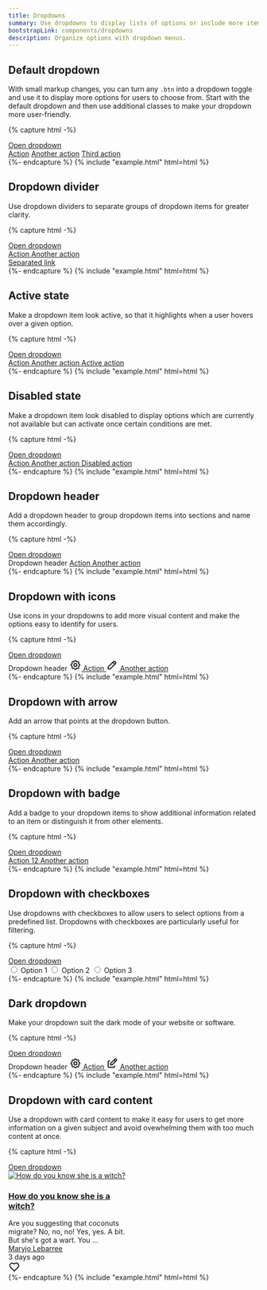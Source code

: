 ```yaml
---
title: Dropdowns
summary: Use dropdowns to display lists of options or include more items in a menu without overwhelming users with too many buttons and long lists. Dropdowns facilitate users' interaction with your website or software and make your design look clear.
bootstrapLink: components/dropdowns
description: Organize options with dropdown menus.
---
```


## Default dropdown

With small markup changes, you can turn any `.btn` into a dropdown toggle and use it to display more options for users to choose from. Start with the default dropdown and then use additional classes to make your dropdown more user-friendly.

{% capture html -%}
<div class="dropdown">
  <a href="#" class="btn dropdown-toggle" data-bs-toggle="dropdown">Open dropdown</a>
  <div class="dropdown-menu">
    <a class="dropdown-item" href="#">Action</a>
    <a class="dropdown-item" href="#">Another action</a>
    <a class="dropdown-item" href="#">Third action</a>
  </div>
</div>
{%- endcapture %}
{% include "example.html" html=html %}

## Dropdown divider

Use dropdown dividers to separate groups of dropdown items for greater clarity.

{% capture html -%}
<div class="dropdown">
  <a href="#" class="btn dropdown-toggle" data-bs-toggle="dropdown">Open dropdown</a>
  <div class="dropdown-menu">
    <a class="dropdown-item" href="#"> Action </a>
    <a class="dropdown-item" href="#"> Another action </a>
    <div class="dropdown-divider"></div>
    <a class="dropdown-item" href="#">Separated link</a>
  </div>
</div>
{%- endcapture %}
{% include "example.html" html=html %}

## Active state

Make a dropdown item look active, so that it highlights when a user hovers over a given option.

{% capture html -%}
<div class="dropdown">
  <a href="#" class="btn dropdown-toggle" data-bs-toggle="dropdown">Open dropdown</a>
  <div class="dropdown-menu">
    <a class="dropdown-item" href="#"> Action </a>
    <a class="dropdown-item" href="#"> Another action </a>
    <a class="dropdown-item active" href="#">Active action</a>
  </div>
</div>
{%- endcapture %}
{% include "example.html" html=html %}

## Disabled state

Make a dropdown item look disabled to display options which are currently not available but can activate once certain conditions are met.

{% capture html -%}
<div class="dropdown">
  <a href="#" class="btn dropdown-toggle" data-bs-toggle="dropdown">Open dropdown</a>
  <div class="dropdown-menu">
    <a class="dropdown-item" href="#"> Action </a>
    <a class="dropdown-item" href="#"> Another action </a>
    <a class="dropdown-item disabled" href="#">Disabled action</a>
  </div>
</div>
{%- endcapture %}
{% include "example.html" html=html %}

## Dropdown header

Add a dropdown header to group dropdown items into sections and name them accordingly.

{% capture html -%}
<div class="dropdown">
  <a href="#" class="btn dropdown-toggle" data-bs-toggle="dropdown">Open dropdown</a>
  <div class="dropdown-menu">
    <span class="dropdown-header">Dropdown header</span>
    <a class="dropdown-item" href="#"> Action </a>
    <a class="dropdown-item" href="#"> Another action </a>
  </div>
</div>
{%- endcapture %}
{% include "example.html" html=html %}

## Dropdown with icons

Use icons in your dropdowns to add more visual content and make the options easy to identify for users.

{% capture html -%}
<div class="dropdown">
  <a href="#" class="btn dropdown-toggle" data-bs-toggle="dropdown">Open dropdown</a>
  <div class="dropdown-menu">
    <span class="dropdown-header">Dropdown header</span>
    <a class="dropdown-item" href="#">
      <svg
        xmlns="http://www.w3.org/2000/svg"
        class="icon dropdown-item-icon icon-tabler icon-tabler-settings"
        width="24"
        height="24"
        viewBox="0 0 24 24"
        stroke-width="2"
        stroke="currentColor"
        fill="none"
        stroke-linecap="round"
        stroke-linejoin="round"
      >
        <path stroke="none" d="M0 0h24v24H0z" fill="none"></path>
        <path
          d="M10.325 4.317c.426 -1.756 2.924 -1.756 3.35 0a1.724 1.724 0 0 0 2.573 1.066c1.543 -.94 3.31 .826 2.37 2.37a1.724 1.724 0 0 0 1.065 2.572c1.756 .426 1.756 2.924 0 3.35a1.724 1.724 0 0 0 -1.066 2.573c.94 1.543 -.826 3.31 -2.37 2.37a1.724 1.724 0 0 0 -2.572 1.065c-.426 1.756 -2.924 1.756 -3.35 0a1.724 1.724 0 0 0 -2.573 -1.066c-1.543 .94 -3.31 -.826 -2.37 -2.37a1.724 1.724 0 0 0 -1.065 -2.572c-1.756 -.426 -1.756 -2.924 0 -3.35a1.724 1.724 0 0 0 1.066 -2.573c-.94 -1.543 .826 -3.31 2.37 -2.37c1 .608 2.296 .07 2.572 -1.065z"
        ></path>
        <path d="M12 12m-3 0a3 3 0 1 0 6 0a3 3 0 1 0 -6 0"></path>
      </svg>
      Action
    </a>
    <a class="dropdown-item" href="#">
      <svg
        xmlns="http://www.w3.org/2000/svg"
        class="icon dropdown-item-icon icon-tabler icon-tabler-pencil"
        width="24"
        height="24"
        viewBox="0 0 24 24"
        stroke-width="2"
        stroke="currentColor"
        fill="none"
        stroke-linecap="round"
        stroke-linejoin="round"
      >
        <path stroke="none" d="M0 0h24v24H0z" fill="none"></path>
        <path d="M4 20h4l10.5 -10.5a1.5 1.5 0 0 0 -4 -4l-10.5 10.5v4"></path>
        <path d="M13.5 6.5l4 4"></path>
      </svg>
      Another action
    </a>
  </div>
</div>
{%- endcapture %}
{% include "example.html" html=html %}

## Dropdown with arrow

Add an arrow that points at the dropdown button.

{% capture html -%}
<div class="dropdown">
  <a href="#" class="btn dropdown-toggle" data-bs-toggle="dropdown">Open dropdown</a>
  <div class="dropdown-menu dropdown-menu-arrow">
    <a class="dropdown-item" href="#"> Action </a>
    <a class="dropdown-item" href="#"> Another action </a>
  </div>
</div>
{%- endcapture %}
{% include "example.html" html=html %}

## Dropdown with badge

Add a badge to your dropdown items to show additional information related to an item or distinguish it from other elements.

{% capture html -%}
<div class="dropdown">
  <a href="#" class="btn dropdown-toggle" data-bs-toggle="dropdown">Open dropdown</a>
  <div class="dropdown-menu">
    <a class="dropdown-item" href="#">
      Action
      <span class="badge bg-primary ms-auto">12</span>
    </a>
    <a class="dropdown-item" href="#">
      Another action
      <span class="badge bg-green ms-auto"></span>
    </a>
  </div>
</div>
{%- endcapture %}
{% include "example.html" html=html %}

## Dropdown with checkboxes

Use dropdowns with checkboxes to allow users to select options from a predefined list. Dropdowns with checkboxes are particularly useful for filtering.

{% capture html -%}
<div class="dropdown">
  <a href="#" class="btn dropdown-toggle" data-bs-toggle="dropdown">Open dropdown</a>
  <div class="dropdown-menu">
    <label class="dropdown-item">
      <input class="form-check-input m-0 me-2" type="radio" /> Option 1
    </label>
    <label class="dropdown-item">
      <input class="form-check-input m-0 me-2" type="radio" /> Option 2
    </label>
    <label class="dropdown-item">
      <input class="form-check-input m-0 me-2" type="radio" /> Option 3
    </label>
  </div>
</div>
{%- endcapture %}
{% include "example.html" html=html %}

## Dark dropdown

Make your dropdown suit the dark mode of your website or software.

{% capture html -%}
<div class="dropdown">
  <a href="#" class="btn dropdown-toggle" data-bs-toggle="dropdown">Open dropdown</a>
  <div class="dropdown-menu dropdown-menu-arrow bg-dark text-white">
    <span class="dropdown-header">Dropdown header</span>
    <a class="dropdown-item" href="#">
      <svg
        xmlns="http://www.w3.org/2000/svg"
        class="icon dropdown-item-icon"
        width="24"
        height="24"
        viewBox="0 0 24 24"
        stroke-width="2"
        stroke="currentColor"
        fill="none"
        stroke-linecap="round"
        stroke-linejoin="round"
      >
        <path stroke="none" d="M0 0h24v24H0z" fill="none" />
        <path
          d="M10.325 4.317c.426 -1.756 2.924 -1.756 3.35 0a1.724 1.724 0 0 0 2.573 1.066c1.543 -.94 3.31 .826 2.37 2.37a1.724 1.724 0 0 0 1.065 2.572c1.756 .426 1.756 2.924 0 3.35a1.724 1.724 0 0 0 -1.066 2.573c.94 1.543 -.826 3.31 -2.37 2.37a1.724 1.724 0 0 0 -2.572 1.065c-.426 1.756 -2.924 1.756 -3.35 0a1.724 1.724 0 0 0 -2.573 -1.066c-1.543 .94 -3.31 -.826 -2.37 -2.37a1.724 1.724 0 0 0 -1.065 -2.572c-1.756 -.426 -1.756 -2.924 0 -3.35a1.724 1.724 0 0 0 1.066 -2.573c-.94 -1.543 .826 -3.31 2.37 -2.37c1 .608 2.296 .07 2.572 -1.065z"
        />
        <circle cx="12" cy="12" r="3" />
      </svg>
      Action
    </a>
    <a class="dropdown-item" href="#">
      <svg
        xmlns="http://www.w3.org/2000/svg"
        class="icon dropdown-item-icon"
        width="24"
        height="24"
        viewBox="0 0 24 24"
        stroke-width="2"
        stroke="currentColor"
        fill="none"
        stroke-linecap="round"
        stroke-linejoin="round"
      >
        <path stroke="none" d="M0 0h24v24H0z" fill="none" />
        <path d="M7 7h-1a2 2 0 0 0 -2 2v9a2 2 0 0 0 2 2h9a2 2 0 0 0 2 -2v-1" />
        <path d="M20.385 6.585a2.1 2.1 0 0 0 -2.97 -2.97l-8.415 8.385v3h3l8.385 -8.415z" />
        <path d="M16 5l3 3" />
      </svg>
      Another action
    </a>
  </div>
</div>
{%- endcapture %}
{% include "example.html" html=html %}

## Dropdown with card content

Use a dropdown with card content to make it easy for users to get more information on a given subject and avoid ovewhelming them with too much content at once.

{% capture html -%}
<div class="dropdown">
  <a href="#" class="btn dropdown-toggle" data-bs-toggle="dropdown">Open dropdown</a>
  <div class="dropdown-menu dropdown-menu-card" style="max-width: 16rem">
    <div class="card d-flex flex-column">
      <a href="#">
        <img
          class="card-img-top"
          src="/samples/photos/friends-at-a-restaurant-drinking-wine.jpg"
          alt="How do you know she is a witch?"
        />
      </a>
      <div class="card-body d-flex flex-column">
        <h3 class="card-title">
          <a href="#">How do you know she is a witch?</a>
        </h3>
        <div class="text-secondary">
          Are you suggesting that coconuts migrate? No, no, no! Yes, yes. A bit. But she's got a
          wart. You ...
        </div>
        <div class="d-flex align-items-center pt-4 mt-auto">
          <span class="avatar" style="background-image: url(/samples/avatars/013m.jpg)"></span>
          <div class="ms-3">
            <a href="#" class="text-body">Maryjo Lebarree</a>
            <div class="text-secondary">3 days ago</div>
          </div>
          <div class="ms-auto">
            <a href="#" class="icon d-none d-md-inline-block ms-3 text-secondary">
              <svg
                xmlns="http://www.w3.org/2000/svg"
                class="icon"
                width="24"
                height="24"
                viewBox="0 0 24 24"
                stroke-width="2"
                stroke="currentColor"
                fill="none"
                stroke-linecap="round"
                stroke-linejoin="round"
              >
                <path stroke="none" d="M0 0h24v24H0z" fill="none" />
                <path
                  d="M19.5 12.572l-7.5 7.428l-7.5 -7.428m0 0a5 5 0 1 1 7.5 -6.566a5 5 0 1 1 7.5 6.572"
                />
              </svg>
            </a>
          </div>
        </div>
      </div>
    </div>
  </div>
</div>
{%- endcapture %}
{% include "example.html" html=html %}
